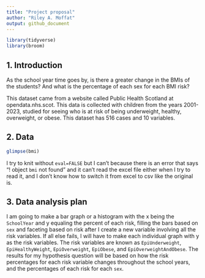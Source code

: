 ```yaml
---
title: "Project proposal"
author: "Riley A. Moffat"
output: github_document
---
```


```r
library(tidyverse)
library(broom)
```

## 1. Introduction
As the school year time goes by, is there a greater change in the BMIs of the students? And what is the percentage of each sex for each BMI risk?

This dataset came from a website called Public Health Scotland at opendata.nhs.scot. This data is collected with children from the years 2001-2023, studied for seeing who is at risk of being underweight, healthy, overweight, or obese. This dataset has 516 cases and 10 variables.


## 2. Data
```r
glimpse(bmi)
```
I try to knit without `eval=FALSE` but I can't because there is an error that says "! object `bmi` not found" and it can't read the excel file either when I try to read it, and I don't know how to switch it from excel to csv like the original is.


## 3. Data analysis plan
I am going to make a bar graph or a histogram with the x being the `SchoolYear` and y equaling the percent of each risk, filling the bars based on `sex` and faceting based on risk after I create a new variable involving all the risk variables. If all else fails, I will have to make each individual graph with y as the risk variables. The risk variables are known as `EpiUnderweight`, `EpiHealthyWeight`, `EpiOverweight`, `EpiObese`, and `EpiOverweightAndObese`.
The results for my hypothesis question will be based on how the risk percentages for each risk variable changes throughout the school years, and the percentages of each risk for each `sex`. 


